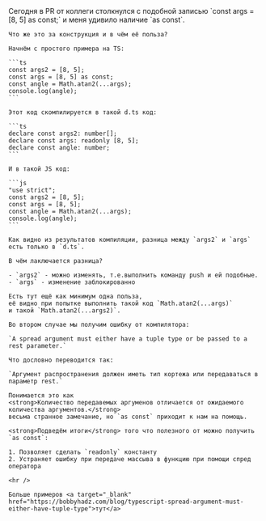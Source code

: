
<MdxLayout>
  <MdxTemplate
    pubdate={'2023-11-03'}
    title={'TS. Какая польза от записи `const a = [1, 2] as const`'}
    ogCanonicalUrl={LINKS.articles.tsAsConst.link}
    description={'Ответ на вопрос: Что такое конструкция `const args = [8, 5] as const;`. Зачем она нужна?'}
  >
    Сегодня в PR от коллеги столкнулся с подобной записью `const args = [8, 5] as const;` и меня удивило наличие `as const`.

    Что же это за конструкция и в чём её польза?

    Начнём с простого примера на TS:

    ```ts
    const args2 = [8, 5];
    const args = [8, 5] as const;
    const angle = Math.atan2(...args);
    console.log(angle);
    ```

    Этот код скомпилируется в такой d.ts код:

    ```ts
    declare const args2: number[];
    declare const args: readonly [8, 5];
    declare const angle: number;
    ```

    И в такой JS код:

    ```js
    "use strict";
    const args2 = [8, 5];
    const args = [8, 5];
    const angle = Math.atan2(...args);
    console.log(angle);
    ```

    Как видно из результатов компиляции, разница между `args2` и `args` есть только в `d.ts`.

    В чём лаключается разница?

    - `args2` - можно изменять, т.е.выполнить команду push и ей подобные.
    - `args` - изменение заблокированно

    Есть тут ещё как минимум одна польза,
    её видно при попытке выполнить такой код `Math.atan2(...args)`
    и такой `Math.atan2(...args2)`.

    Во втором случае мы получим ошибку от компилятора:

    `A spread argument must either have a tuple type or be passed to a rest parameter.`

    Что дословно переводится так:

    `Аргумент распространения должен иметь тип кортежа или передаваться в параметр rest.`

    Понимается это как
    <strong>Количество передавемых аргуменов отличается от ожидаемого количества аргументов.</strong>
    весьма странное замечание, но `as const` приходит к нам на помощь.

    <strong>Подведём итоги</strong> того что полезного от можно получить `as const`:

    1. Позволяет сделать `readonly` константу
    2. Устраняет ошибку при передаче массыва в функцию при помощи спред оператора

    <hr />

    Больше примеров <a target="_blank" href="https://bobbyhadz.com/blog/typescript-spread-argument-must-either-have-tuple-type">тут</a>
  </MdxTemplate>
</MdxLayout>
